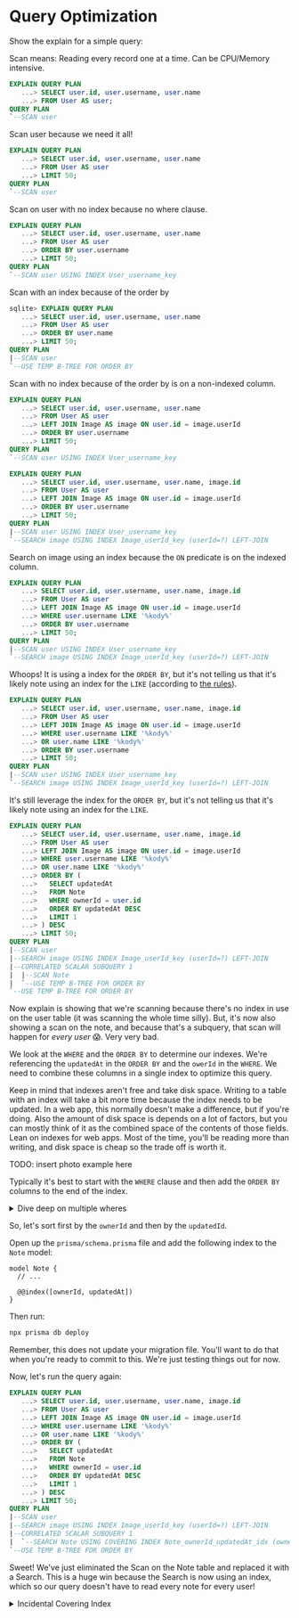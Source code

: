 # Query Optimization

Show the explain for a simple query:

Scan means: Reading every record one at a time. Can be CPU/Memory intensive.

```sql
EXPLAIN QUERY PLAN
   ...> SELECT user.id, user.username, user.name
   ...> FROM User AS user;
QUERY PLAN
`--SCAN user
```

Scan user because we need it all!

```sql
EXPLAIN QUERY PLAN
   ...> SELECT user.id, user.username, user.name
   ...> FROM User AS user
   ...> LIMIT 50;
QUERY PLAN
`--SCAN user
```

Scan on user with no index because no where clause.

```sql
EXPLAIN QUERY PLAN
   ...> SELECT user.id, user.username, user.name
   ...> FROM User AS user
   ...> ORDER BY user.username
   ...> LIMIT 50;
QUERY PLAN
`--SCAN user USING INDEX User_username_key
```

Scan with an index because of the order by

```sql
sqlite> EXPLAIN QUERY PLAN
   ...> SELECT user.id, user.username, user.name
   ...> FROM User AS user
   ...> ORDER BY user.name
   ...> LIMIT 50;
QUERY PLAN
|--SCAN user
`--USE TEMP B-TREE FOR ORDER BY
```

Scan with no index because of the order by is on a non-indexed column.

```sql
EXPLAIN QUERY PLAN
   ...> SELECT user.id, user.username, user.name
   ...> FROM User AS user
   ...> LEFT JOIN Image AS image ON user.id = image.userId
   ...> ORDER BY user.username
   ...> LIMIT 50;
QUERY PLAN
`--SCAN user USING INDEX User_username_key
```

```sql
EXPLAIN QUERY PLAN
   ...> SELECT user.id, user.username, user.name, image.id
   ...> FROM User AS user
   ...> LEFT JOIN Image AS image ON user.id = image.userId
   ...> ORDER BY user.username
   ...> LIMIT 50;
QUERY PLAN
|--SCAN user USING INDEX User_username_key
`--SEARCH image USING INDEX Image_userId_key (userId=?) LEFT-JOIN
```

Search on image using an index because the `ON` predicate is on the indexed
column.

```sql
EXPLAIN QUERY PLAN
   ...> SELECT user.id, user.username, user.name, image.id
   ...> FROM User AS user
   ...> LEFT JOIN Image AS image ON user.id = image.userId
   ...> WHERE user.username LIKE '%kody%'
   ...> ORDER BY user.username
   ...> LIMIT 50;
QUERY PLAN
|--SCAN user USING INDEX User_username_key
`--SEARCH image USING INDEX Image_userId_key (userId=?) LEFT-JOIN
```

Whoops! It is using a index for the `ORDER BY`, but it's not telling us that
it's likely note using an index for the `LIKE` (according to
[the rules](https://www.sqlite.org/optoverview.html#the_like_optimization)).

```sql
EXPLAIN QUERY PLAN
   ...> SELECT user.id, user.username, user.name, image.id
   ...> FROM User AS user
   ...> LEFT JOIN Image AS image ON user.id = image.userId
   ...> WHERE user.username LIKE '%kody%'
   ...> OR user.name LIKE '%kody%'
   ...> ORDER BY user.username
   ...> LIMIT 50;
QUERY PLAN
|--SCAN user USING INDEX User_username_key
`--SEARCH image USING INDEX Image_userId_key (userId=?) LEFT-JOIN
```

It's still leverage the index for the `ORDER BY`, but it's not telling us that
it's likely note using an index for the `LIKE`.

```sql
EXPLAIN QUERY PLAN
   ...> SELECT user.id, user.username, user.name, image.id
   ...> FROM User AS user
   ...> LEFT JOIN Image AS image ON user.id = image.userId
   ...> WHERE user.username LIKE '%kody%'
   ...> OR user.name LIKE '%kody%'
   ...> ORDER BY (
   ...>   SELECT updatedAt
   ...>   FROM Note
   ...>   WHERE ownerId = user.id
   ...>   ORDER BY updatedAt DESC
   ...>   LIMIT 1
   ...> ) DESC
   ...> LIMIT 50;
QUERY PLAN
|--SCAN user
|--SEARCH image USING INDEX Image_userId_key (userId=?) LEFT-JOIN
|--CORRELATED SCALAR SUBQUERY 1
|  |--SCAN Note
|  `--USE TEMP B-TREE FOR ORDER BY
`--USE TEMP B-TREE FOR ORDER BY
```

Now explain is showing that we're scanning because there's no index in use on
the user table (it was scanning the whole time silly). But, it's now also
showing a scan on the note, and because that's a subquery, that scan will happen
for _every user_ 😱. Very very bad.

We look at the `WHERE` and the `ORDER BY` to determine our indexes. We're
referencing the `updatedAt` in the `ORDER BY` and the `owerId` in the `WHERE`.
We need to combine these columns in a single index to optimize this query.

<callout-info>
	Keep in mind that indexes aren't free and take disk space. Writing to a table
	with an index will take a bit more time because the index needs to be updated.
	In a web app, this normally doesn't make a difference, but if you're doing.
	Also the amount of disk space is depends on a lot of factors, but you can
	mostly think of it as the combined space of the contents of those fields.
</callout-info>

<callout-success>
	Lean on indexes for web apps. Most of the time, you'll be reading more than
	writing, and disk space is cheap so the trade off is worth it.
</callout-success>

TODO: insert photo example here

Typically it's best to start with the `WHERE` clause and then add the `ORDER BY`
columns to the end of the index.

<details>

<summary>Dive deep on multiple wheres</summary>

If you have multiple where clauses, sort them by the "bigger buckets" first.

TODO: elaborate...

</details>

So, let's sort first by the `ownerId` and then by the `updatedId`.

Open up the `prisma/schema.prisma` file and add the following index to the
`Note` model:

```prisma
model Note {
  // ...

  @@index([ownerId, updatedAt])
}
```

Then run:

```sh nonumber
npx prisma db deploy
```

<callout-warning>
	Remember, this does not update your migration file. You'll want to do that
	when you're ready to commit to this. We're just testing things out for now.
</callout-warning>

Now, let's run the query again:

```sql
EXPLAIN QUERY PLAN
   ...> SELECT user.id, user.username, user.name, image.id
   ...> FROM User AS user
   ...> LEFT JOIN Image AS image ON user.id = image.userId
   ...> WHERE user.username LIKE '%kody%'
   ...> OR user.name LIKE '%kody%'
   ...> ORDER BY (
   ...>   SELECT updatedAt
   ...>   FROM Note
   ...>   WHERE ownerId = user.id
   ...>   ORDER BY updatedAt DESC
   ...>   LIMIT 1
   ...> ) DESC
   ...> LIMIT 50;
QUERY PLAN
|--SCAN user
|--SEARCH image USING INDEX Image_userId_key (userId=?) LEFT-JOIN
|--CORRELATED SCALAR SUBQUERY 1
|  `--SEARCH Note USING COVERING INDEX Note_ownerId_updatedAt_idx (ownerId=?)
`--USE TEMP B-TREE FOR ORDER BY
```

Sweet! We've just eliminated the Scan on the Note table and replaced it with a
Search. This is a huge win because the Search is now using an index, which so
our query doesn't have to read every note for every user!

<details>

<summary>Incidental Covering Index</summary>

TODO: elaborate...

</details>
